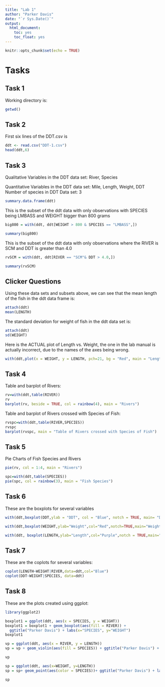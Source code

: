 ```yaml
---
title: "Lab 1"
author: "Parker Davis"
date: "`r Sys.Date()`"
output: 
  html_document:
    toc: yes
    toc_float: yes
---
```


```r
knitr::opts_chunk$set(echo = TRUE)
```

# Tasks

## Task 1

Working directory is:
```r
getwd()
```

## Task 2

First six lines of the DDT.csv is

```r
ddt <- read.csv("DDT-1.csv")
head(ddt,6)
```

## Task 3

Qualitative Variables in the DDT data set: River, Species  

Quantitative Variables in the DDT data set: Mile, Length, Weight, DDT  
Number of species in DDT Data set: 3 

```r
summary.data.frame(ddt)
```
This is the subset of the ddt data with only observations with SPECIES being LMBASS and WEIGHT bigger than 800 grams

```r

big800 = with(ddt, ddt[WEIGHT > 800 & SPECIES == "LMBASS",])

summary(big800)

```

This is the subset of the ddt data with only observations where the RIVER is SCM and DDT is greater than 4.0
```r
rvSCM = with(ddt, ddt[RIVER == "SCM"& DDT > 4.0,])

summary(rvSCM)
```

## Clicker Questions
Using these data sets and subsets above, we can see that the mean length of the fish in the ddt data frame is: 
```r
attach(ddt)
mean(LENGTH)
```


The standard deviation for weight of fish in the ddt data set is: 
```r
attach(ddt)
sd(WEIGHT)
```



  
Here is the ACTUAL plot of Length vs. Weight, the one in the lab manual is actually incorrect, due to the names of the axes being wrong. 



```r
with(ddt,plot(x = WEIGHT, y = LENGTH, pch=21, bg = "Red", main = "Length vs Width Plot"))
```


## Task 4

Table and barplot of Rivers:

```r
rv=with(ddt,table(RIVER))
rv
barplot(rv, beside = TRUE, col = rainbow(4), main = "Rivers")

```

Table and barplot of Rivers crossed with Species of Fish:

```r
rvspc=with(ddt,table(RIVER,SPECIES))
rvspc
barplot(rvspc, main = "Table of Rivers crossed with Species of Fish")
```


## Task 5

Pie Charts of Fish Species and Rivers

```r
pie(rv, col = 1:4, main = "Rivers")
```

```r
spc=with(ddt,table(SPECIES))
pie(spc, col = rainbow(3), main = "Fish Species")
```

## Task 6

These are the boxplots for several variables 

```r
with(ddt,boxplot(DDT,ylab = "DDT", col = "Blue", notch = TRUE, main= "DDT Boxplot (with major outlier)"))

with(ddt,boxplot(WEIGHT,ylab="Weight",col="Red",notch=TRUE,main="Weight Boxplot"))

with(ddt, boxplot(LENGTH,ylab="Length",col="Purple",notch = TRUE,main="Length Boxplot"))

```


## Task 7

These are the coplots for several variables:

```r
coplot(LENGTH~WEIGHT|RIVER,data=ddt,col="Blue")
coplot(DDT~WEIGHT|SPECIES, data=ddt)
```


## Task 8

These are the plots created using ggplot:
```r
library(ggplot2)

boxplot1 = ggplot(ddt, aes(x = SPECIES, y = WEIGHT))
boxplot1 = boxplot1 + geom_boxplot(aes(fill = RIVER)) + 
  ggtitle("Parker Davis") + labs(x="SPECIES", y="WEIGHT")
boxplot1

```

```r
vp = ggplot(ddt, aes(x = RIVER, y = LENGTH))
vp = vp + geom_violin(aes(fill = SPECIES)) + ggtitle("Parker Davis") + labs(x= "RIVER", y= "LENGTH")

vp
```

```r
sp = ggplot(ddt, aes(x=WEIGHT, y=LENGTH))
sp = sp+ geom_point(aes(color = SPECIES))+ ggtitle("Parker Davis") + labs(x="WEIGHT", y= "LENGTH")

sp
```

